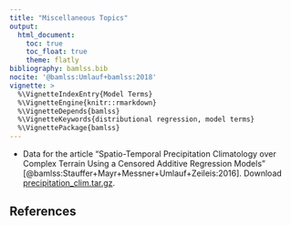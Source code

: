 ```yaml
---
title: "Miscellaneous Topics"
output:
  html_document:
    toc: true
    toc_float: true
    theme: flatly
bibliography: bamlss.bib
nocite: '@bamlss:Umlauf+bamlss:2018'
vignette: >
  %\VignetteIndexEntry{Model Terms}
  %\VignetteEngine{knitr::rmarkdown}
  %\VignetteDepends{bamlss}
  %\VignetteKeywords{distributional regression, model terms}
  %\VignettePackage{bamlss}
---
```


* Data for the article "Spatio-Temporal Precipitation Climatology over Complex Terrain
  Using a Censored Additive Regression Models"
  [@bamlss:Stauffer+Mayr+Messner+Umlauf+Zeileis:2016].
  Download [precipitation_clim.tar.gz](../misc/precipitation_clim.tar.gz).


## References

